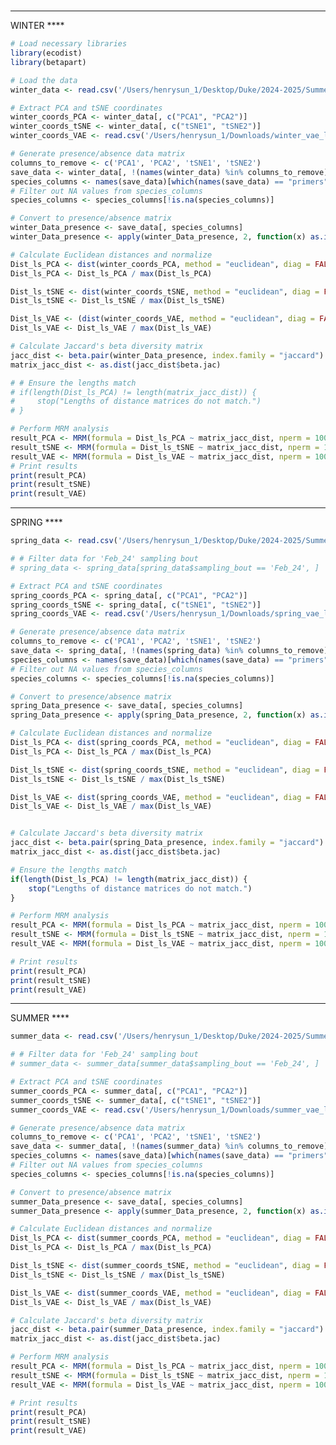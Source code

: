 # 

****
WINTER 
****

```r
# Load necessary libraries
library(ecodist)
library(betapart)

# Load the data
winter_data <- read.csv('/Users/henrysun_1/Desktop/Duke/2024-2025/Summer 2024/fishics/dim-reduction/winter_data.csv')

# Extract PCA and tSNE coordinates
winter_coords_PCA <- winter_data[, c("PCA1", "PCA2")]
winter_coords_tSNE <- winter_data[, c("tSNE1", "tSNE2")]
winter_coords_VAE <- read.csv('/Users/henrysun_1/Downloads/winter_vae_latent_space_info.csv')

# Generate presence/absence data matrix
columns_to_remove <- c('PCA1', 'PCA2', 'tSNE1', 'tSNE2')
save_data <- winter_data[, !(names(winter_data) %in% columns_to_remove)]
species_columns <- names(save_data)[which(names(save_data) == "primers") + 1:length(names(save_data))]
# Filter out NA values from species_columns
species_columns <- species_columns[!is.na(species_columns)]

# Convert to presence/absence matrix
winter_Data_presence <- save_data[, species_columns]
winter_Data_presence <- apply(winter_Data_presence, 2, function(x) as.integer(x > 0))

```

```r
# Calculate Euclidean distances and normalize
Dist_ls_PCA <- dist(winter_coords_PCA, method = "euclidean", diag = FALSE, upper = TRUE, p = 2)
Dist_ls_PCA <- Dist_ls_PCA / max(Dist_ls_PCA)

Dist_ls_tSNE <- dist(winter_coords_tSNE, method = "euclidean", diag = FALSE, upper = TRUE, p = 2)
Dist_ls_tSNE <- Dist_ls_tSNE / max(Dist_ls_tSNE)

Dist_ls_VAE <- (dist(winter_coords_VAE, method = "euclidean", diag = FALSE, upper = TRUE, p = 2))
Dist_ls_VAE <- Dist_ls_VAE / max(Dist_ls_VAE)

# Calculate Jaccard's beta diversity matrix
jacc_dist <- beta.pair(winter_Data_presence, index.family = "jaccard")
matrix_jacc_dist <- as.dist(jacc_dist$beta.jac)

# # Ensure the lengths match
# if(length(Dist_ls_PCA) != length(matrix_jacc_dist)) {
#     stop("Lengths of distance matrices do not match.")
# }

# Perform MRM analysis
result_PCA <- MRM(formula = Dist_ls_PCA ~ matrix_jacc_dist, nperm = 1000, method = "linear", mrank = FALSE)
result_tSNE <- MRM(formula = Dist_ls_tSNE ~ matrix_jacc_dist, nperm = 1000, method = "linear", mrank = FALSE)
result_VAE <- MRM(formula = Dist_ls_VAE ~ matrix_jacc_dist, nperm = 100, method = "linear", mrank = FALSE)
# Print results
print(result_PCA)
print(result_tSNE)
print(result_VAE)

```

****
SPRING 
****

```r
spring_data <- read.csv('/Users/henrysun_1/Desktop/Duke/2024-2025/Summer 2024/fishics/dim-reduction/spring_data.csv')

# # Filter data for 'Feb_24' sampling bout
# spring_data <- spring_data[spring_data$sampling_bout == 'Feb_24', ]

# Extract PCA and tSNE coordinates
spring_coords_PCA <- spring_data[, c("PCA1", "PCA2")]
spring_coords_tSNE <- spring_data[, c("tSNE1", "tSNE2")]
spring_coords_VAE <- read.csv('/Users/henrysun_1/Downloads/spring_vae_latent_space_info.csv')

# Generate presence/absence data matrix
columns_to_remove <- c('PCA1', 'PCA2', 'tSNE1', 'tSNE2')
save_data <- spring_data[, !(names(spring_data) %in% columns_to_remove)]
species_columns <- names(save_data)[which(names(save_data) == "primers") + 1:length(names(save_data))]
# Filter out NA values from species_columns
species_columns <- species_columns[!is.na(species_columns)]

# Convert to presence/absence matrix
spring_Data_presence <- save_data[, species_columns]
spring_Data_presence <- apply(spring_Data_presence, 2, function(x) as.integer(x > 0))

# Calculate Euclidean distances and normalize
Dist_ls_PCA <- dist(spring_coords_PCA, method = "euclidean", diag = FALSE, upper = TRUE, p = 2)
Dist_ls_PCA <- Dist_ls_PCA / max(Dist_ls_PCA)

Dist_ls_tSNE <- dist(spring_coords_tSNE, method = "euclidean", diag = FALSE, upper = TRUE, p = 2)
Dist_ls_tSNE <- Dist_ls_tSNE / max(Dist_ls_tSNE)

Dist_ls_VAE <- dist(spring_coords_VAE, method = "euclidean", diag = FALSE, upper = TRUE, p = 2)
Dist_ls_VAE <- Dist_ls_VAE / max(Dist_ls_VAE)


# Calculate Jaccard's beta diversity matrix
jacc_dist <- beta.pair(spring_Data_presence, index.family = "jaccard")
matrix_jacc_dist <- as.dist(jacc_dist$beta.jac)

# Ensure the lengths match
if(length(Dist_ls_PCA) != length(matrix_jacc_dist)) {
    stop("Lengths of distance matrices do not match.")
}

# Perform MRM analysis
result_PCA <- MRM(formula = Dist_ls_PCA ~ matrix_jacc_dist, nperm = 1000, method = "linear", mrank = FALSE)
result_tSNE <- MRM(formula = Dist_ls_tSNE ~ matrix_jacc_dist, nperm = 1000, method = "linear", mrank = FALSE)
result_VAE <- MRM(formula = Dist_ls_VAE ~ matrix_jacc_dist, nperm = 1000, method = "linear", mrank = FALSE)

# Print results
print(result_PCA)
print(result_tSNE)
print(result_VAE)
```

****
SUMMER
****

```r
summer_data <- read.csv('/Users/henrysun_1/Desktop/Duke/2024-2025/Summer 2024/fishics/dim-reduction/summer_data.csv')

# # Filter data for 'Feb_24' sampling bout
# summer_data <- summer_data[summer_data$sampling_bout == 'Feb_24', ]

# Extract PCA and tSNE coordinates
summer_coords_PCA <- summer_data[, c("PCA1", "PCA2")]
summer_coords_tSNE <- summer_data[, c("tSNE1", "tSNE2")]
summer_coords_VAE <- read.csv('/Users/henrysun_1/Downloads/summer_vae_latent_space_info.csv')

# Generate presence/absence data matrix
columns_to_remove <- c('PCA1', 'PCA2', 'tSNE1', 'tSNE2')
save_data <- summer_data[, !(names(summer_data) %in% columns_to_remove)]
species_columns <- names(save_data)[which(names(save_data) == "primers") + 1:length(names(save_data))]
# Filter out NA values from species_columns
species_columns <- species_columns[!is.na(species_columns)]

# Convert to presence/absence matrix
summer_Data_presence <- save_data[, species_columns]
summer_Data_presence <- apply(summer_Data_presence, 2, function(x) as.integer(x > 0))

# Calculate Euclidean distances and normalize
Dist_ls_PCA <- dist(summer_coords_PCA, method = "euclidean", diag = FALSE, upper = TRUE, p = 2)
Dist_ls_PCA <- Dist_ls_PCA / max(Dist_ls_PCA)

Dist_ls_tSNE <- dist(summer_coords_tSNE, method = "euclidean", diag = FALSE, upper = TRUE, p = 2)
Dist_ls_tSNE <- Dist_ls_tSNE / max(Dist_ls_tSNE)

Dist_ls_VAE <- dist(summer_coords_VAE, method = "euclidean", diag = FALSE, upper = TRUE, p = 2)
Dist_ls_VAE <- Dist_ls_VAE / max(Dist_ls_VAE)

# Calculate Jaccard's beta diversity matrix
jacc_dist <- beta.pair(summer_Data_presence, index.family = "jaccard")
matrix_jacc_dist <- as.dist(jacc_dist$beta.jac)

# Perform MRM analysis
result_PCA <- MRM(formula = Dist_ls_PCA ~ matrix_jacc_dist, nperm = 1000, method = "linear", mrank = FALSE)
result_tSNE <- MRM(formula = Dist_ls_tSNE ~ matrix_jacc_dist, nperm = 1000, method = "linear", mrank = FALSE)
result_VAE <- MRM(formula = Dist_ls_VAE ~ matrix_jacc_dist, nperm = 1000, method = "linear", mrank = FALSE)

# Print results
print(result_PCA)
print(result_tSNE)
print(result_VAE)

```

